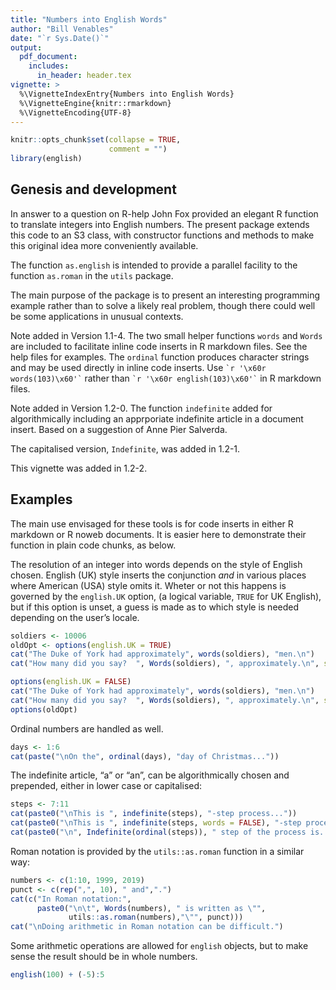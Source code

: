 ---
title: "Numbers into English Words"
author: "Bill Venables"
date: "`r Sys.Date()`"
output: 
  pdf_document:
    includes:
      in_header: header.tex
vignette: >
  %\VignetteIndexEntry{Numbers into English Words}
  %\VignetteEngine{knitr::rmarkdown}
  %\VignetteEncoding{UTF-8}
---

```{r setup, include = FALSE}
knitr::opts_chunk$set(collapse = TRUE,
                      comment = "")
library(english)
```

## Genesis and development

In answer to a question on R-help John Fox provided an elegant R
function to translate integers into English numbers.  The present
package extends this code to an S3 class, with constructor functions and
methods to make this original idea more conveniently available.

The function `as.english` is intended to provide a parallel
facility to the function `as.roman` in the `utils` package.

The main purpose of the package is to present an interesting programming
example rather than to solve a likely real problem, though there could
well be some applications in unusual contexts.

Note added in Version 1.1-4.  The two small helper functions `words`
and `Words` are included to facilitate inline code inserts in
R markdown files.  See the help files for examples.  The `ordinal`
function produces character strings and may be used directly in inline
code inserts.  Use 
`` `r '\x60r words(103)\x60'` ``
rather than
`` `r '\x60r english(103)\x60'` ``
in R markdown files.

Note added in Version 1.2-0.  The function `indefinite` added for
algorithmically including an apprporiate indefinite article in a
document insert.  Based on a suggestion of Anne Pier Salverda.

The capitalised version, `Indefinite`, was added in 1.2-1.

This vignette was added in 1.2-2.

## Examples

The main use envisaged for these tools is for code inserts in either
R markdown or R noweb documents.  It is easier here to demonstrate their
function in plain code chunks, as below.

The resolution of an integer into words depends on the style of English
chosen.  English (UK) style inserts the conjunction *and* in various places
where American (USA) style omits it.  Wheter or not this happens is
governed by the `english.UK` option, (a logical variable, `TRUE` for UK
English), but if this option is unset, a guess is made as to which style
is needed depending on the user's locale.

```{r, results = "hold"}
soldiers <- 10006
oldOpt <- options(english.UK = TRUE)
cat("The Duke of York had approximately", words(soldiers), "men.\n")
cat("How many did you say?  ", Words(soldiers), ", approximately.\n", sep = "")
```
```{r, results = "hold"}
options(english.UK = FALSE)
cat("The Duke of York had approximately", words(soldiers), "men.\n")
cat("How many did you say?  ", Words(soldiers), ", approximately.\n", sep = "")
options(oldOpt)
```

Ordinal numbers are handled as well.

```{r}
days <- 1:6
cat(paste("\nOn the", ordinal(days), "day of Christmas..."))
```

The indefinite article, "a" or "an", can be algorithmically chosen and prepended,
either in lower case or capitalised:

```{r}
steps <- 7:11
cat(paste0("\nThis is ", indefinite(steps), "-step process..."))
cat(paste0("\nThis is ", indefinite(steps, words = FALSE), "-step process..."))
cat(paste0("\n", Indefinite(ordinal(steps)), " step of the process is..."))
```

Roman notation is provided by the `utils::as.roman` function in a similar way:

```{r, results = "hold"}
numbers <- c(1:10, 1999, 2019)
punct <- c(rep(",", 10), " and",".")
cat(c("In Roman notation:", 
      paste0("\n\t", Words(numbers), " is written as \"",
             utils::as.roman(numbers),"\"", punct)))
cat("\nDoing arithmetic in Roman notation can be difficult.")
```

Some arithmetic operations are allowed for `english` objects, but to make
sense the result should be in whole numbers.

```{r}
english(100) + (-5):5
```


